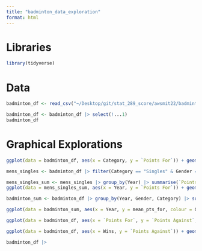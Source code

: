 ```yaml
---
title: "badminton_data_exploration"
format: html
---
```


# Libraries

```r
library(tidyverse)
```

# Data

```r
badminton_df <- read_csv("~/Desktop/git/stat_289_score/awsmit22/badminton_module/exploration/badminton.csv")

badminton_df <- badminton_df |> select(!...1)
badminton_df
```

# Graphical Explorations

```r
ggplot(data = badminton_df, aes(x = Category, y = `Points For`)) + geom_boxplot() + facet_wrap(~Gender)
```

```r
mens_singles <- badminton_df |> filter(Category == "Singles" & Gender == "Men") 

mens_singles_sum <- mens_singles |> group_by(Year) |> summarise(`Points For` = mean(`Points For`))
ggplot(data = mens_singles_sum, aes(x = Year, y = `Points For`)) + geom_line() 
```

```r
badminton_sum <- badminton_df |> group_by(Year, Gender, Category) |> summarise(mean_pts_for = mean(`Points For`)) |> filter(Year != 2020)

ggplot(data = badminton_sum, aes(x = Year, y = mean_pts_for, colour = Gender)) + geom_line() + facet_wrap(~Category)
```

```r
ggplot(data = badminton_df, aes(x = `Points For`, y = `Points Against`, colour = Gender)) + geom_point(alpha = 0.5) + facet_wrap(~Category)
```

```r
ggplot(data = badminton_df, aes(x = Wins, y = `Points Against`)) + geom_point()
```

```r
badminton_df |> 
```

